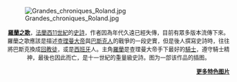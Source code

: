 [[File:Grandes_chroniques_Roland.jpg|center]]
<div style="text-align:center; font-size: 90%;">'''[[羅蘭之歌|羅蘭之歌]]'''，[[法蘭西|法蘭西]][[11世紀|11世紀]]的[[史詩|史詩]]，作者因為年代久遠已經失傳，目前有眾多版本流傳下來。羅蘭之歌應該是描述[[查理曼大帝|查理曼大帝]]與[[巴斯克人|巴斯克人]]的戰爭的一段史實，但是後人撰寫史詩時，往往將巴斯克換成[[回教徒|回教徒]]，或是[[西班牙|西班牙]]人。主角[[羅蘭|羅蘭]]是查理曼大帝手下最好的[[騎士|騎士]]，遵守騎士精神，最後也因此而亡，是十一世紀的重量級史詩。图为一部该作品的插图。<div style="text-align:right; ">'''[[Portal:中世纪/特色图片存档|更多特色图片]]'''</div></div>